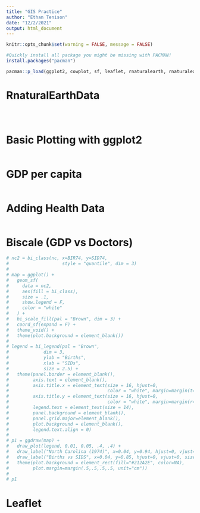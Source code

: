 ```yaml
---
title: "GIS Practice"
author: "Ethan Tenison"
date: "12/2/2021"
output: html_document
---
```


```r
knitr::opts_chunk$set(warning = FALSE, message = FALSE)

#Quickly install all package you might be missing with PACMAN! 
install.packages("pacman")

pacman::p_load(ggplot2, cowplot, sf, leaflet, rnaturalearth, rnaturalearthdata, tidyverse, scales, biscale)
```

# RnaturalEarthData

```r



```


```r


```

```r

```

# Basic Plotting with ggplot2

```r


```

# GDP per capita 

```r


```

# Adding Health Data 

```r



```

# Biscale (GDP vs Doctors)


```r

# nc2 = bi_class(nc, x=BIR74, y=SID74,
#                    style = "quantile", dim = 3)
# 
# map = ggplot() +
#   geom_sf(
#     data = nc2,
#     aes(fill = bi_class),
#     size = .1,
#     show.legend = F,
#     color = "white"
#   ) +
#   bi_scale_fill(pal = "Brown", dim = 3) +
#   coord_sf(expand = F) +
#   theme_void() +
#   theme(plot.background = element_blank())
# 
# legend = bi_legend(pal = "Brown", 
#             dim = 3,
#             ylab = "Births",
#             xlab = "SIDs",
#             size = 2.5) + 
#   theme(panel.border = element_blank(),
#         axis.text = element_blank(),
#         axis.title.x = element_text(size = 16, hjust=0, 
#                                     color = "white", margin=margin(t=-5)),
#         axis.title.y = element_text(size = 16, hjust=0,
#                                     color = "white", margin=margin(r=-5)),
#         legend.text = element_text(size = 14),
#         panel.background = element_blank(),
#         panel.grid.major=element_blank(),
#         plot.background = element_blank(),
#         legend.text.align = 0)
# 
# p1 = ggdraw(map) +
#   draw_plot(legend, 0.01, 0.05, .4, .4) +
#   draw_label("North Carolina (1974)", x=0.04, y=0.94, hjust=0, vjust=0,size=22, color="white", fontface="bold") +
#   draw_label("Births vs SIDS", x=0.04, y=0.85, hjust=0, vjust=0, size=18.5, color="white", lineheight = 0.4) + draw_label("#30DayMapChallenge Dec 2021", x=0.8, y=0, size = 15, color="white") +
#   theme(plot.background = element_rect(fill="#212A2E", color=NA),
#         plot.margin=margin(.5,.5,.5,.5, unit="cm"))
# 
# p1


```

# Leaflet


```r



```

